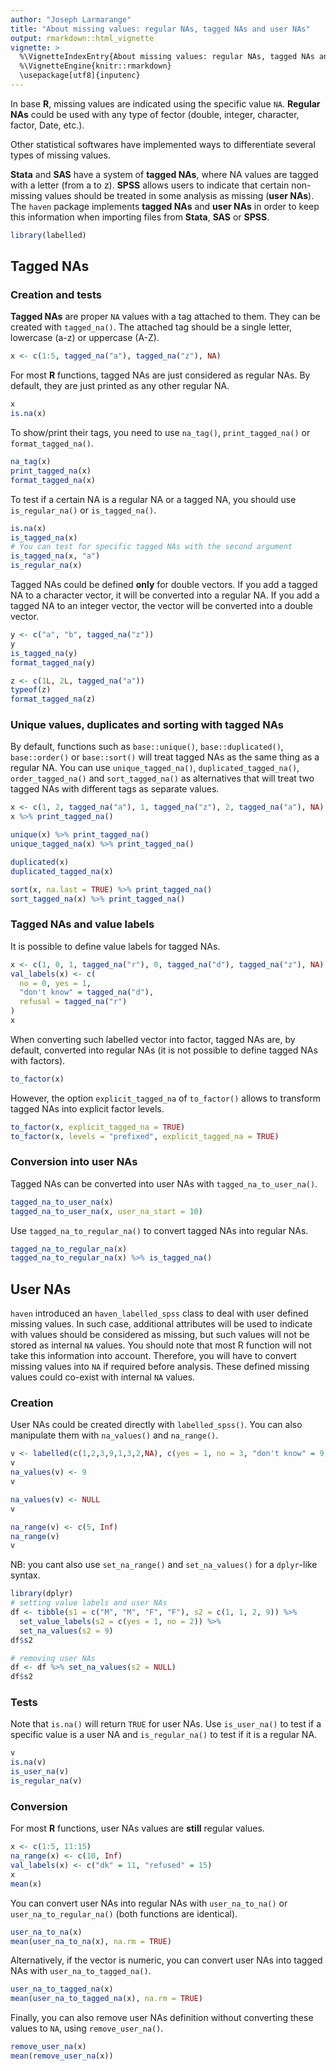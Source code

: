 ```yaml
---
author: "Joseph Larmarange"
title: "About missing values: regular NAs, tagged NAs and user NAs"
output: rmarkdown::html_vignette
vignette: >
  %\VignetteIndexEntry{About missing values: regular NAs, tagged NAs and user NAs}
  %\VignetteEngine{knitr::rmarkdown}
  \usepackage[utf8]{inputenc}
---
```


In base **R**, missing values are indicated using the specific value `NA`. **Regular NAs** could be used with any type of fector (double, integer, character, factor, Date, etc.).

Other statistical softwares have implemented ways to differentiate several types of missing values.

**Stata** and **SAS** have a system of **tagged NAs**, where NA values are tagged with a letter (from a to z). **SPSS** allows users to indicate that certain non-missing values should be treated in some analysis as missing (**user NAs**). The `haven` package implements **tagged NAs** and **user NAs** in order to keep this information when importing files from **Stata**, **SAS** or **SPSS**.

```r
library(labelled)
```


## Tagged NAs

### Creation and tests

**Tagged NAs** are proper `NA` values with a tag attached to them. They can be created with `tagged_na()`. The attached tag should be a single letter, lowercase (a-z) or uppercase (A-Z).


```r
x <- c(1:5, tagged_na("a"), tagged_na("z"), NA)
```


For most **R** functions, tagged NAs are just considered as regular NAs. By default, they are just printed as any other regular NA.

```r
x
is.na(x)
```

To show/print their tags, you need to use `na_tag()`, `print_tagged_na()` or `format_tagged_na()`.

```r
na_tag(x)
print_tagged_na(x)
format_tagged_na(x)
```

To test if a certain NA is a regular NA or a tagged NA, you should use `is_regular_na()` or `is_tagged_na()`.

```r
is.na(x)
is_tagged_na(x)
# You can test for specific tagged NAs with the second argument
is_tagged_na(x, "a")
is_regular_na(x)
```


Tagged NAs could be defined **only** for double vectors. If you add a tagged NA to a character vector, it will be converted into a regular NA. If you add a tagged NA to an integer vector, the vector will be converted into a double vector.

```r
y <- c("a", "b", tagged_na("z"))
y
is_tagged_na(y)
format_tagged_na(y)

z <- c(1L, 2L, tagged_na("a"))
typeof(z)
format_tagged_na(z)
```

### Unique values, duplicates and sorting with tagged NAs

By default, functions such as `base::unique()`, `base::duplicated()`, `base::order()` or `base::sort()` will treat tagged NAs as the same thing as a regular NA. You can use `unique_tagged_na()`, `duplicated_tagged_na()`, `order_tagged_na()` and `sort_tagged_na()` as alternatives that will treat two tagged NAs with different tags as separate values.

```r
x <- c(1, 2, tagged_na("a"), 1, tagged_na("z"), 2, tagged_na("a"), NA)
x %>% print_tagged_na()

unique(x) %>% print_tagged_na()
unique_tagged_na(x) %>% print_tagged_na()

duplicated(x)
duplicated_tagged_na(x)

sort(x, na.last = TRUE) %>% print_tagged_na()
sort_tagged_na(x) %>% print_tagged_na()
```

### Tagged NAs and value labels

It is possible to define value labels for tagged NAs.

```r
x <- c(1, 0, 1, tagged_na("r"), 0, tagged_na("d"), tagged_na("z"), NA)
val_labels(x) <- c(
  no = 0, yes = 1,
  "don't know" = tagged_na("d"),
  refusal = tagged_na("r")
)
x
```

When converting such labelled vector into factor, tagged NAs are, by default, converted into regular NAs (it is not possible to define tagged NAs with factors).

```r
to_factor(x)
```

However, the option `explicit_tagged_na` of `to_factor()` allows to transform tagged NAs into explicit factor levels.

```r
to_factor(x, explicit_tagged_na = TRUE)
to_factor(x, levels = "prefixed", explicit_tagged_na = TRUE)
```

### Conversion into user NAs

Tagged NAs can be converted into user NAs with `tagged_na_to_user_na()`.

```r
tagged_na_to_user_na(x)
tagged_na_to_user_na(x, user_na_start = 10)
```

Use `tagged_na_to_regular_na()` to convert tagged NAs into regular NAs.

```r
tagged_na_to_regular_na(x)
tagged_na_to_regular_na(x) %>% is_tagged_na()
```


## User NAs


`haven` introduced an `haven_labelled_spss` class to deal with user defined missing values. In such case, additional attributes will be used to indicate with values should be considered as missing, but such values will not be stored as internal `NA` values. You should note that most R function will not take this information into account. Therefore, you will have to convert missing values into `NA` if required before analysis. These defined missing values could co-exist with internal `NA` values.

### Creation

User NAs could be created directly with `labelled_spss()`. You can also manipulate them with `na_values()` and `na_range()`. 

```r
v <- labelled(c(1,2,3,9,1,3,2,NA), c(yes = 1, no = 3, "don't know" = 9))
v
na_values(v) <- 9
v

na_values(v) <- NULL
v

na_range(v) <- c(5, Inf)
na_range(v)
v
```

NB: you cant also use `set_na_range()` and `set_na_values()` for a `dplyr`-like syntax.

```r
library(dplyr)
# setting value labels and user NAs
df <- tibble(s1 = c("M", "M", "F", "F"), s2 = c(1, 1, 2, 9)) %>%
  set_value_labels(s2 = c(yes = 1, no = 2)) %>%
  set_na_values(s2 = 9)
df$s2

# removing user NAs
df <- df %>% set_na_values(s2 = NULL)
df$s2
```

### Tests

Note that `is.na()` will return `TRUE` for user NAs. Use `is_user_na()` to test if a specific value is a user NA and `is_regular_na()` to test if it is a regular NA.

```r
v
is.na(v)
is_user_na(v)
is_regular_na(v)
```

### Conversion

For most **R** functions, user NAs values are **still** regular values.

```r
x <- c(1:5, 11:15)
na_range(x) <- c(10, Inf)
val_labels(x) <- c("dk" = 11, "refused" = 15)
x
mean(x)
```

You can convert user NAs into regular NAs with `user_na_to_na()` or `user_na_to_regular_na()` (both functions are identical).

```r
user_na_to_na(x)
mean(user_na_to_na(x), na.rm = TRUE)
```

Alternatively, if the vector is numeric, you can convert user NAs into tagged NAs with `user_na_to_tagged_na()`.

```r
user_na_to_tagged_na(x)
mean(user_na_to_tagged_na(x), na.rm = TRUE)
```

Finally, you can also remove user NAs definition without converting these values to `NA`, using `remove_user_na()`.

```r
remove_user_na(x)
mean(remove_user_na(x))
```

